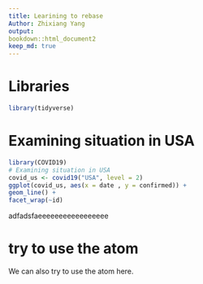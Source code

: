 ```yaml
---
title: Learining to rebase 
Author: Zhixiang Yang
output:
bookdown::html_document2
keep_md: true
---
```



# Libraries

```r
library(tidyverse)
```


# Examining situation in USA
```r
library(COVID19)
# Examining situation in USA
covid_us <- covid19("USA", level = 2)
ggplot(covid_us, aes(x = date , y = confirmed)) +
geom_line() +
facet_wrap(~id)
```



adfadsfaeeeeeeeeeeeeeeeee





# try to use the atom





 We can also try to use the atom here. 